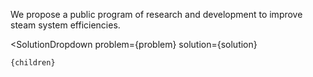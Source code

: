 

We propose a public program of research and development to improve steam system efficiencies.

  <SolutionDropdown 
    problem={problem} 
    solution={solution}
  >
    {children}
  </SolutionDropdown>
